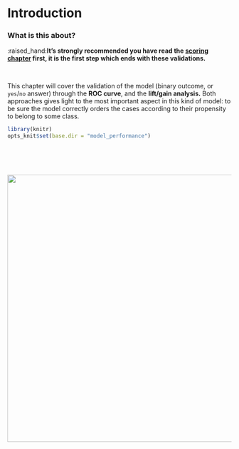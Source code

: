 Introduction
===

### What is this about?


:raised_hand:**It's strongly recommended you have read the <a href="http://livebook.datascienceheroes.com/scoring/scoring.html">scoring chapter</a> first, it is the first step which ends with these validations.**

<br> 

This chapter will cover the validation of the model (binary outcome, or `yes`/`no` answer) through the **ROC curve**, and the **lift/gain analysis.** Both approaches gives light to the most important aspect in this kind of model: to be sure the model correctly orders the cases according to their propensity to belong to some class.

```r
library(knitr)
opts_knit$set(base.dir = "model_performance")
```

<br>
<br>
<br>


<img src="cover.png" width='600px'> 


<br>
